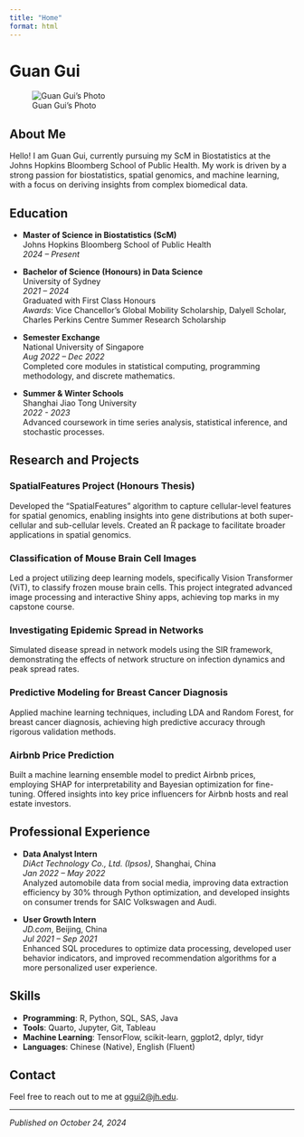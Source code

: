 ```yaml
---
title: "Home"
format: html
---
```


# Guan Gui

![Guan Gui's Photo](https://github.com/ggui6809/biostat777-intro-GuanGui.github.io/raw/main/images/photo.jpg)


## About Me

Hello! I am Guan Gui, currently pursuing my ScM in Biostatistics at the Johns Hopkins Bloomberg School of Public Health. My work is driven by a strong passion for biostatistics, spatial genomics, and machine learning, with a focus on deriving insights from complex biomedical data.

## Education

- **Master of Science in Biostatistics (ScM)**  
  Johns Hopkins Bloomberg School of Public Health  
  *2024 – Present*

- **Bachelor of Science (Honours) in Data Science**  
  University of Sydney  
  *2021 – 2024*  
  Graduated with First Class Honours  
  *Awards*: Vice Chancellor’s Global Mobility Scholarship, Dalyell Scholar, Charles Perkins Centre Summer Research Scholarship  

- **Semester Exchange**  
  National University of Singapore  
  *Aug 2022 – Dec 2022*  
  Completed core modules in statistical computing, programming methodology, and discrete mathematics.

- **Summer & Winter Schools**  
  Shanghai Jiao Tong University  
  *2022 - 2023*  
  Advanced coursework in time series analysis, statistical inference, and stochastic processes.

## Research and Projects

### SpatialFeatures Project (Honours Thesis)
Developed the "SpatialFeatures" algorithm to capture cellular-level features for spatial genomics, enabling insights into gene distributions at both super-cellular and sub-cellular levels. Created an R package to facilitate broader applications in spatial genomics.

### Classification of Mouse Brain Cell Images
Led a project utilizing deep learning models, specifically Vision Transformer (ViT), to classify frozen mouse brain cells. This project integrated advanced image processing and interactive Shiny apps, achieving top marks in my capstone course.

### Investigating Epidemic Spread in Networks
Simulated disease spread in network models using the SIR framework, demonstrating the effects of network structure on infection dynamics and peak spread rates.

### Predictive Modeling for Breast Cancer Diagnosis
Applied machine learning techniques, including LDA and Random Forest, for breast cancer diagnosis, achieving high predictive accuracy through rigorous validation methods.

### Airbnb Price Prediction
Built a machine learning ensemble model to predict Airbnb prices, employing SHAP for interpretability and Bayesian optimization for fine-tuning. Offered insights into key price influencers for Airbnb hosts and real estate investors.

## Professional Experience

- **Data Analyst Intern**  
  *DiAct Technology Co., Ltd. (Ipsos)*, Shanghai, China  
  *Jan 2022 – May 2022*  
  Analyzed automobile data from social media, improving data extraction efficiency by 30% through Python optimization, and developed insights on consumer trends for SAIC Volkswagen and Audi.

- **User Growth Intern**  
  *JD.com*, Beijing, China  
  *Jul 2021 – Sep 2021*  
  Enhanced SQL procedures to optimize data processing, developed user behavior indicators, and improved recommendation algorithms for a more personalized user experience.

## Skills

- **Programming**: R, Python, SQL, SAS, Java
- **Tools**: Quarto, Jupyter, Git, Tableau
- **Machine Learning**: TensorFlow, scikit-learn, ggplot2, dplyr, tidyr
- **Languages**: Chinese (Native), English (Fluent)

## Contact

Feel free to reach out to me at [ggui2@jh.edu](mailto:ggui2@jh.edu).

---

*Published on October 24, 2024*